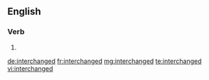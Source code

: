 ==English==

===Verb===
{{head|en|verb form}}

# {{en-past of|interchange}}

[[de:interchanged]]
[[fr:interchanged]]
[[mg:interchanged]]
[[te:interchanged]]
[[vi:interchanged]]